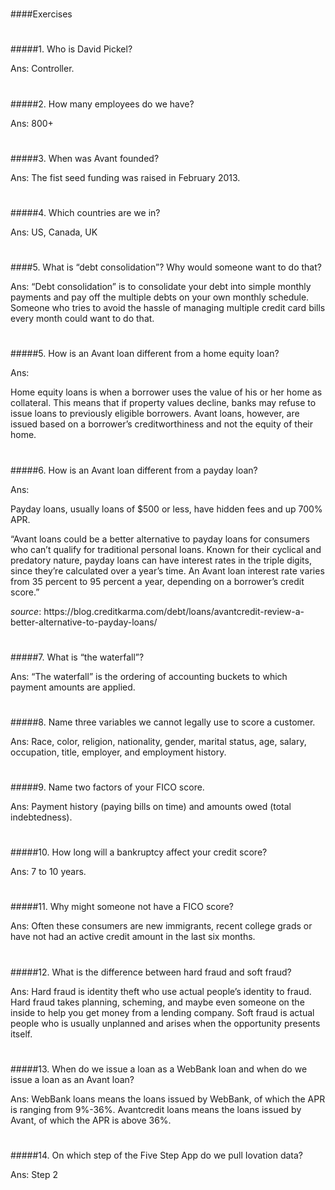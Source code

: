 
#
####Exercises

#
#####1. Who is David Pickel?

Ans: Controller.


#
#####2. How many employees do we have?

Ans: 800+


#
#####3. When was Avant founded?

Ans: The fist seed funding was raised in February 2013.


#
#####4. Which countries are we in?

Ans: US, Canada, UK


#
####5. What is "debt consolidation"? Why would someone want to do that?

Ans: "Debt consolidation" is to consolidate your debt into simple monthly payments and pay off the multiple debts on your own monthly schedule. Someone who tries to avoid the hassle of managing multiple credit card bills every month could want to do that.


#
#####5. How is an Avant loan different from a home equity loan?

Ans: 

Home equity loans is when a borrower uses the value of his or her home as collateral. This means that if property values decline, banks may refuse to issue loans to previously eligible borrowers. Avant loans, however, are issued based on a borrower’s creditworthiness and not the equity of their home. 



#
#####6. How is an Avant loan different from a payday loan?

Ans:

Payday loans, usually loans of $500 or less, have hidden fees and up 700% APR.

"Avant loans could be a better alternative to payday loans for consumers who can’t qualify for traditional personal loans. Known for their cyclical and predatory nature, payday loans can have interest rates in the triple digits, since they’re calculated over a year’s time. An Avant loan interest rate varies from 35 percent to 95 percent a year, depending on a borrower’s credit score."

*source*: https://blog.creditkarma.com/debt/loans/avantcredit-review-a-better-alternative-to-payday-loans/


 
#
#####7. What is "the waterfall"?

Ans: "The waterfall" is the ordering of accounting buckets to which payment amounts are applied.


#
#####8. Name three variables we cannot legally use to score a customer.

Ans: Race, color, religion, nationality, gender, marital status, age, salary, occupation, title, employer, and employment history.


#
#####9. Name two factors of your FICO score.

Ans: Payment history (paying bills on time) and amounts owed (total indebtedness).


#
#####10. How long will a bankruptcy affect your credit score?

Ans: 7 to 10 years.



#
#####11. Why might someone not have a FICO score?

Ans: Often these consumers are new immigrants, recent college grads or have not had an active credit amount in the last six months.


#
#####12. What is the difference between hard fraud and soft fraud?

Ans: Hard fraud is identity theft who use actual people's identity to fraud. Hard fraud takes planning, scheming, and maybe even someone on the inside to help you get money from a lending company. Soft fraud is actual people who is usually unplanned and arises when the opportunity presents itself. 



#
#####13. When do we issue a loan as a WebBank loan and when do we issue a loan as an Avant loan?

Ans: WebBank loans means the loans issued by WebBank, of which the APR is ranging from 9%-36%. Avantcredit loans means the loans issued by Avant, of which the APR is above 36%.


#
#####14. On which step of the Five Step App do we pull Iovation data?

Ans: Step 2

